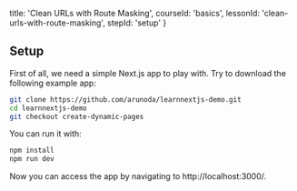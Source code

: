 
  title: 'Clean URLs with Route Masking',
  courseId: 'basics',
  lessonId: 'clean-urls-with-route-masking',
  stepId: 'setup'
}

## Setup

First of all, we need a simple Next.js app to play with. Try to download the following example app:

```sh
git clone https://github.com/arunoda/learnnextjs-demo.git
cd learnnextjs-demo
git checkout create-dynamic-pages
```

You can run it with:

```sh
npm install
npm run dev
```

Now you can access the app by navigating to http://localhost:3000/.

